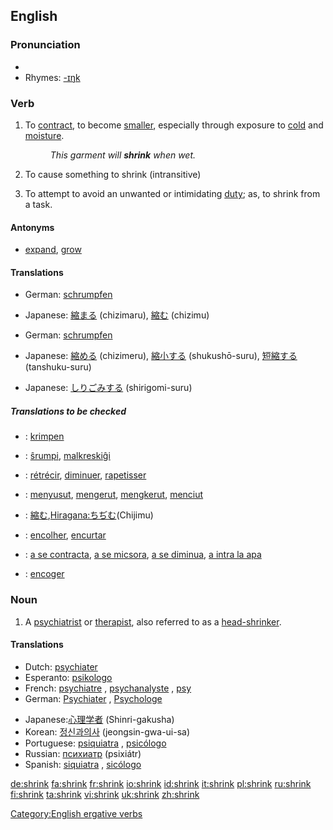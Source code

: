 ==English==

===Pronunciation===
*{{IPA|/'ʃɻɪɳk/}}
*Rhymes: [[Rhymes:English:-ɪŋk|-ɪŋk]]

===Verb===
{{en-verb|shrinks|shrinking|shrank|shrunk}}

#{{intransitive}} To [[contract]], to become [[smaller]], especially through exposure to [[cold]] and [[moisture]].
#:''This garment will '''shrink''' when wet.''
#{{transitive}} To cause something to shrink (intransitive)
#{{intransitive}} To attempt to avoid an unwanted or intimidating [[duty]]; as, to shrink from a task.

====Antonyms====
*[[expand]], [[grow]]

====Translations====
{{trans-top|intransitive: to contract, to become smaller}}
*German: [[schrumpfen]]
{{trans-mid}}
*Japanese: [[縮まる]] (chizimaru), [[縮む]] (chizimu)
{{trans-bottom}}

{{trans-top|transitive: to cause something to shrink (intransitive)}}
*German: [[schrumpfen]]
{{trans-mid}}
*Japanese: [[縮める]] (chizimeru), [[縮小する]] (shukushō-suru), [[短縮する]] (tanshuku-suru)
{{trans-bottom}}

{{trans-top|intransitive: to attempt to avoid an unwanted or intimidating duty}}
{{trans-mid}}
*Japanese: [[しりごみする]] (shirigomi-suru)
{{trans-bottom}}

=====Translations to be checked=====
<!--Remove this section once all of the translations below have been moved into the tables above.-->
{{checktrans}}
{{top}}
*{{ttbc|Dutch}}: [[krimpen]]
*{{ttbc|Esperanto}}: [[ŝrumpi]], [[malkreskiĝi]]
*{{ttbc|French}}: [[rétrécir]], [[diminuer]], [[rapetisser]]
*{{ttbc|Indonesian}}: [[susut|menyusut]], [[kerut|mengerut]], [[kerut|mengkerut]], [[ciut|menciut]]
{{mid}}
*{{ttbc|Japanese}}: [[縮む]],[[Hiragana:ちぢむ]](Chijimu)
*{{ttbc|Portuguese}}: [[encolher]], [[encurtar]]
*{{ttbc|Romanian}}: [[a se contracta]], [[a se micsora]], [[a se diminua]], [[a intra la apa]]
*{{ttbc|Spanish}}: [[encoger]]
{{bottom}}

===Noun===
{{en-noun}}
#{{slang}} A [[psychiatrist]] or [[therapist]], also referred to as a [[head-shrinker]].

====Translations====
{{top}}
*Dutch: [[psychiater]]
*Esperanto: [[psikologo]]
*French: [[psychiatre]] {{m}}, [[psychanalyste]] {{m}}, [[psy]] {{m}}
*German: [[Psychiater]] {{m}}, [[Psychologe]]
{{mid}}
*Japanese:[[心理学者]] (Shinri-gakusha)
*Korean: [[정신과의사]] (jeongsin-gwa-ui-sa)
*Portuguese: [[psiquiatra]] {{mf}}, [[psicólogo]] {{m}}
*Russian: [[психиатр]] (psixiátr) {{m}}
*Spanish: [[siquiatra]] {{mf}}, [[sicólogo]] {{m}}
{{bottom}}

[[Category:English ergative verbs]]

[[de:shrink]]
[[fa:shrink]]
[[fr:shrink]]
[[io:shrink]]
[[id:shrink]]
[[it:shrink]]
[[pl:shrink]]
[[ru:shrink]]
[[fi:shrink]]
[[ta:shrink]]
[[vi:shrink]]
[[uk:shrink]]
[[zh:shrink]]